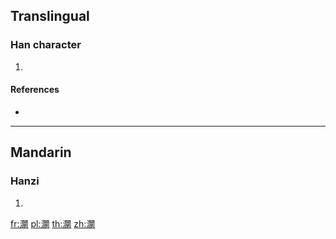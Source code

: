{{character info/new}}
==Translingual==

===Han character===
{{Han char|rn=85|rad=水|as=17|sn=20|four=37120|canj=EANE|ids=⿰氵闎}}

# {{defn|Han|sort=水17}}

====References====
* {{Han ref|kx=0662.070|dkj=18729|dj=1071.130|hdz=31791.010|uh=7041|ud=28737|bh=F469|bd=62569}}

----

==Mandarin==

===Hanzi===
{{cmn-hanzi|pin=[[yuān]] ([[yuan1]])|wg=yüan<sup>1</sup>}}

# {{defn|lang=cmn|sort=水17}}

[[fr:灁]]
[[pl:灁]]
[[th:灁]]
[[zh:灁]]